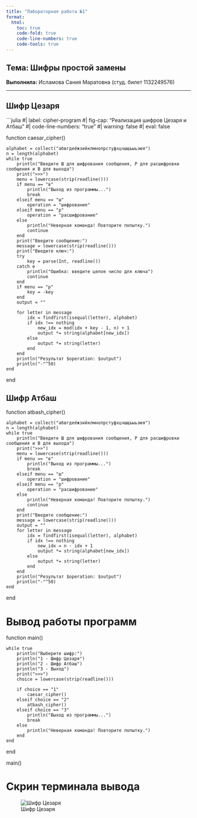 ```yaml
---
title: "Лабораторная работа №1"
format:
  html:
    toc: true
    code-fold: true
    code-line-numbers: true
    code-tools: true
---
```



## Тема: Шифры простой замены

**Выполнила:** Исламова Сания Маратовна (студ. билет 1132249576)

---

## Шифр Цезаря

```julia
#| label: cipher-program
#| fig-cap: "Реализация шифров Цезаря и Атбаш"
#| code-line-numbers: "true"
#| warning: false
#| eval: false

function caesar_cipher()

    alphabet = collect("абвгдеёжзийклмнопрстуфхцчшщъыьэюя")
    n = length(alphabet)
    while true
        println("Введите Ш для шифрования сообщения, Р для расшифровки сообщения и В для выхода")
        print(">>>")
        menu = lowercase(strip(readline()))
        if menu == "в"
            println("Выход из программы...")
            break
        elseif menu == "ш" 
            operation = "шифрование"
        elseif menu == "р" 
            operation = "расшифрование"
        else 
            println("Неверная команда! Повторите попытку.") 
            continue
        end
        print("Введите сообщение:")
        message = lowercase(strip(readline()))
        print("Введите ключ:")
        try 
            key = parse(Int, readline())
        catch e 
            println("Ошибка: введите целое число для ключа") 
            continue
        end
        if menu == "р" 
            key = -key
        end 
        output = ""

        for letter in message 
            idx = findfirst(isequal(letter), alphabet)
            if idx !== nothing 
                new_idx = mod(idx + key - 1, n) + 1 
                output *= string(alphabet[new_idx])
            else 
                output *= string(letter)
            end 
        end
        println("Результат $operation: $output")
        println("-"^50)
    end
end

## Шифр Атбаш

function atbash_cipher()

    alphabet = collect("абвгдеёжзийклмнопрстуфхцчшщъыьэюя")
    n = length(alphabet)
    while true
        println("Введите Ш для шифрования сообщения, Р для расшифровки сообщения и В для выхода")
        print(">>>")
        menu = lowercase(strip(readline()))
        if menu == "в"
            println("Выход из программы...")
            break
        elseif menu == "ш" 
            operation = "шифрование"
        elseif menu == "р" 
            operation = "расшифрование"
        else 
            println("Неверная команда! Повторите попытку.") 
            continue
        end
        print("Введите сообщение:")
        message = lowercase(strip(readline()))
        output = ""
        for letter in message 
            idx = findfirst(isequal(letter), alphabet)
            if idx !== nothing 
                new_idx = n - idx + 1
                output *= string(alphabet[new_idx])
            else 
                output *= string(letter)
            end 
        end
        println("Результат $operation: $output")
        println("-"^50)
    end
end

# Вывод работы программ

function main()

    while true
        println("Выберите шифр:")
        println("1 - Шифр Цезаря")
        println("2 - Шифр Атбаш")
        println("3 - Выход")
        print(">>>")
        choice = lowercase(strip(readline()))
        
        if choice == "1"
            caesar_cipher()
        elseif choice == "2"
            atbash_cipher()
        elseif choice == "3"
            println("Выход из программы...")
            break
        else
            println("Неверная команда! Повторите попытку.")
        end
    end
end

main()

# Скрин терминала вывода
![Шифр Цезаря](C:\Users\4eka0\OneDrive\Изображения\Снимки экрана\Снимок экрана 2025-09-22 152727.png)